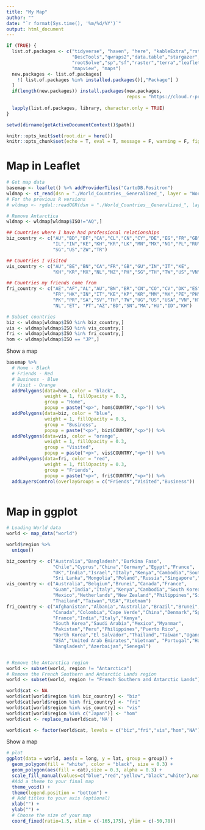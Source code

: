 ```yaml
---
title: "My Map"
author: ""
date: "`r format(Sys.time(), '%m/%d/%Y')`"
output: html_document
---
```


```r
if (TRUE) {
  list.of.packages <- c("tidyverse", "haven", "here", "kableExtra","rstudioapi",
                        "DescTools","qwraps2","data.table","stargazer","readxl","dplyr",
                        "rootSolve","sp","sf","raster","terra","leaflet","wesanderson",
                        "mapview", "maps")
  new.packages <- list.of.packages[
    !( list.of.packages %in% installed.packages()[,"Package"] )
  ]
  if(length(new.packages)) install.packages(new.packages,
                                            repos = "https://cloud.r-project.org")
  
  lapply(list.of.packages, library, character.only = TRUE)
}

setwd(dirname(getActiveDocumentContext()$path))

knitr::opts_knit$set(root.dir = here())
knitr::opts_chunk$set(echo = T, eval = T, message = F, warning = F, fig.pos = "H", fig.height = 6, fig.width = 12)

```

# Map in Leaflet


```r
# Get map data
basemap <- leaflet() %>% addProviderTiles("CartoDB.Positron")
wldmap <- st_read(dsn = "./World_Countries__Generalized_", layer = "World_Countries__Generalized_")
# For the previous R versions
# wldmap <- rgdal::readOGR(dsn = "./World_Countries__Generalized_", layer = "World_Countries__Generalized_", encoding = "UTF-8") # downloaded Esri ArcGIS Hub (https://hub.arcgis.com/datasets/esri::world-countries-generalized/about)

# Remove Antarctica
wldmap <- wldmap[wldmap$ISO!="AQ",]

## Countries where I have had professional relationships
biz_country <- c("AU","BD","BF","CA","CL","CN","CY","DE","EG","FR","GB",
                 "IL","IN","KE","KH","KR","LK","MN","MX","NG","PL","RU",
                 "SG","US","ZW","TR")

## Countries I visited
vis_country <- c("AU","BE","BN","CA","FR","GB","GU","IN","IT","KE",
                 "KH","KR","MX","NL","NZ","PH","SG","TH","TW","US","VN","DE")

## Countries my friends come from
fri_country <- c("AE","AF","AL","AU","BN","BR","CN","CO","CV","DK","ES",
                 "FR","HK","IN","IT","KE","KP","KR","MM","MX","PE","PH",
                 "PK","PR","SA","SV","TH","TW","UG","US","USA","VN","HT",
                 "NL","ET", "PT","AZ","BD","SN","MA","HU","ID","KH")

# Subset countries
biz <- wldmap[wldmap$ISO %in% biz_country,]
vis <- wldmap[wldmap$ISO %in% vis_country,]
fri <- wldmap[wldmap$ISO %in% fri_country,]
hom <- wldmap[wldmap$ISO == "JP",]
```

Show a map

```r
basemap %>%
  # Home - Black
  # Friends - Red
  # Business - Blue
  # Visit - Orange
  addPolygons(data=hom, color = "black",
              weight = 1, fillOpacity = 0.3,
              group = "Home",
              popup = paste("<p>", hom$COUNTRY,"<p>")) %>%
  addPolygons(data=biz, color = "blue",
              weight = 1, fillOpacity = 0.3,
              group = "Business",
              popup = paste("<p>", biz$COUNTRY,"<p>")) %>%
  addPolygons(data=vis, color = "orange",
              weight = 1, fillOpacity = 0.3,
              group = "Visited",
              popup = paste("<p>", vis$COUNTRY,"<p>")) %>%
  addPolygons(data=fri, color = "red",
              weight = 1, fillOpacity = 0.3,
              group = "Friends",
              popup = paste("<p>", fri$COUNTRY,"<p>")) %>%
  addLayersControl(overlayGroups = c("Friends","Visited","Business"))
  
```


# Map in ggplot

```r
# Loading World data
world <- map_data("world")

world$region %>% 
  unique()

biz_country <- c("Australia","Bangladesh","Burkina Faso",
                 "Chile","Cyprus","China","Germany","Egypt","France",
                 "UK","India","Israel","Italy","Kenya","Cambodia","South Korea",
                 "Sri Lanka","Mongolia","Poland","Russia","Singapore","USA")
vis_country <- c("Australia","Belgium","Brunei","Canada","France",
                 "Guam","India","Italy","Kenya","Cambodia","South Korea",
                 "Mexico","Netherlands","New Zealand","Philippines","Singapore",
                 "Thailand","Taiwan","USA","Vietnam")
fri_country <- c("Afghanistan","Albania","Australia","Brazil","Brunei",
                 "Canada","Colombia","Cape Verde","China","Denmark","Spain",
                 "France","India","Italy","Kenya",
                 "South Korea","Saudi Arabia","Mexico","Myanmar",
                 "Pakistan","Peru","Philippines","Puerto Rico",
                 "North Korea","El Salvador","Thailand","Taiwan","Uganda",
                 "USA","United Arab Emirates","Vietnam", "Portugal","Haiti",
                 "Bangladesh","Azerbaijan","Senegal")


# Remove the Antarctica region
world <- subset(world, region != "Antarctica")
# Remove the French Southern and Antarctic Lands region
world <- subset(world, region != "French Southern and Antarctic Lands")

world$cat <- NA
world$cat[world$region %in% biz_country] <- "biz"
world$cat[world$region %in% fri_country] <- "fri"
world$cat[world$region %in% vis_country] <- "vis"
world$cat[world$region %in% c("Japan")] <- "hom"
world$cat <- replace_na(world$cat,'NA')

world$cat <- factor(world$cat, levels = c("biz","fri","vis","hom","NA"))

```

Show a map

```r
# plot
ggplot(data = world, aes(x = long, y = lat, group = group)) + 
  geom_polygon(fill = "white", color = "black", size = 0.3) +
  geom_polygon(aes(fill = cat),size = 0.3, alpha = 0.3) +
  scale_fill_manual(values=c("blue","red","yellow","black","white"),name = "Country", labels = c("Business",  "Friends", "Visited","Home", "NA")) +
  #Add a theme to your final map
  theme_void() +
  theme(legend.position = "bottom") + 
  # Add titles to your axis (optional)
  xlab("") +
  ylab("") +
  # Choose the size of your map
  coord_fixed(ratio=1.5, xlim = c(-165,175), ylim = c(-50,78))

```

